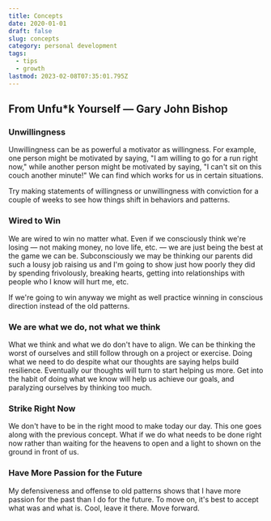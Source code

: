 ```yaml
---
title: Concepts
date: 2020-01-01
draft: false
slug: concepts
category: personal development
tags:
  - tips
  - growth
lastmod: 2023-02-08T07:35:01.795Z
---
```


## From Unfu\*k Yourself — Gary John Bishop

### Unwillingness

Unwillingness can be as powerful a motivator as willingness. For example, one person might be motivated by saying, "I am willing to go for a run right now," while another person might be motivated by saying, "I can't sit on this couch another minute!" We can find which works for us in certain situations.

Try making statements of willingness or unwillingness with conviction for a couple of weeks to see how things shift in behaviors and patterns.

### Wired to Win

We are wired to win no matter what. Even if we consciously think we're losing — not making money, no love life, etc. — we are just being the best at the game we can be. Subconsciously we may be thinking our parents did such a lousy job raising us and I'm going to show just how poorly they did by spending frivolously, breaking hearts, getting into relationships with people who I know will hurt me, etc.

If we're going to win anyway we might as well practice winning in conscious direction instead of the old patterns.

### We are what we do, not what we think

What we think and what we do don't have to align. We can be thinking the worst of ourselves and still follow through on a project or exercise. Doing what we need to do despite what our thoughts are saying helps build resilience. Eventually our thoughts will turn to start helping us more. Get into the habit of doing what we know will help us achieve our goals, and paralyzing ourselves by thinking too much.

### Strike Right Now

We don't have to be in the right mood to make today our day. This one goes along with the previous concept. What if we do what needs to be done right now rather than waiting for the heavens to open and a light to shown on the ground in front of us.

### Have More Passion for the Future

My defensiveness and offense to old patterns shows that I have more passion for the past than I do for the future. To move on, it's best to accept what was and what is. Cool, leave it there. Move forward.
